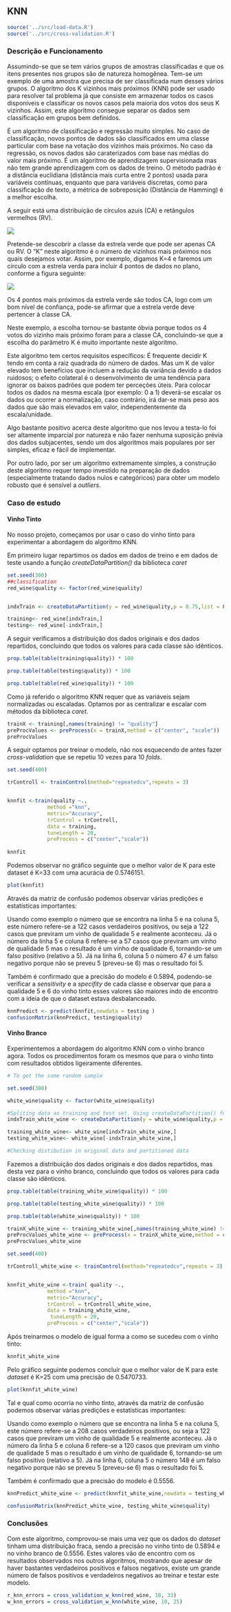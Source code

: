 ## KNN

```r
source('../src/load-data.R')
source('../src/cross-validation.R')
```

### Descrição e Funcionamento 

Assumindo-se que se tem vários grupos de amostras classificadas e que os itens presentes nos grupos são de natureza homogênea. Tem-se um exemplo de uma amostra que precisa de ser classificada num desses vários grupos. O algoritmo dos K vizinhos mais próximos (KNN) pode ser usado para resolver tal problema já que consiste em armazenar todos os casos disponíveis e classificar os novos casos pela maioria dos votos dos seus K vizinhos. Assim, este algoritmo consegue separar os dados sem classificação em grupos bem definidos.

É um algoritmo de classificação e regressão muito simples. No caso de classificação, novos pontos de dados são classificados em uma classe particular com base na votação dos vizinhos mais próximos. No caso da regressão, os novos dados são caraterizados com base nas médias do valor mais próximo. É um algoritmo de aprendizagem supervisionada mas não tem grande aprendizagem com os dados de treino. O método padrão é a distância euclidiana (distância mais curta entre 2 pontos) usada para variáveis contínuas, enquanto que para variáveis discretas, como para classificação de texto, a métrica de sobreposição (Distância de Hamming) é a melhor escolha.

A seguir está uma distribuição de círculos azuis (CA) e retângulos vermelhos (RV).

![](images/knn_1.png)

Pretende-se descobrir a classe da estrela verde que pode ser apenas CA ou RV. O "K" neste algoritmo é o número de vizinhos mais próximos nos quais desejamos votar. Assim, por exemplo, digamos K=4 e faremos um círculo com a estrela verda para incluir 4 pontos de dados no plano, conforme a figura seguinte:

![](images/knn_2.png)

Os 4 pontos mais próximos da estrela verde são todos CA, logo com um bom nível de confiança, pode-se afirmar que a estrela verde deve pertencer à classe CA.

Neste exemplo, a escolha tornou-se bastante óbvia porque todos os 4 votos do vizinho mais próximo foram para a classe CA, concluindo-se que a escolha do parâmetro K é muito importante neste algoritmo.

Este algoritmo tem certos requisitos específicos: É frequente decidir K tendo em conta a raiz quadrada do número de dados. Mas um K de valor elevado tem benefícios que incluem a redução da variância devido a dados ruidosos; o efeito colateral é o desenvolvimento de uma tendência para ignorar os baixos padrões que podem ter perceções úteis. Para colocar todos os dados na mesma escala (por exemplo: 0 a 1) deverá-se escalar os dados ou ocorrer a normalização, caso contrário, irá dar-se mais peso aos dados que são mais elevados em valor, independentemente da escala/unidade.

Algo bastante positivo acerca deste algoritmo que nos levou a testa-lo foi ser altamente imparcial por natureza e não fazer nenhuma suposição prévia dos dados subjacentes, sendo um dos algoritmos mais populares por ser simples, eficaz e fácil de implementar.

Por outro lado, por ser um algoritmo extremamente simples, a construção deste algoritmo requer tempo investido na preparação de dados (especialmente tratando dados nulos e categóricos) para obter um modelo robusto que é sensível a *outliers*.

### Caso de estudo

#### Vinho Tinto

No nosso projeto, começamos por usar o caso do vinho tinto para experimentar a abordagem do algoritmo KNN.

Em primeiro lugar repartimos os dados em dados de treino e em dados de teste usando a função *createDataPartition()* da biblioteca *caret*

```r

set.seed(300)
##classification
red_wine$quality <- factor(red_wine$quality)


indxTrain <- createDataPartition(y = red_wine$quality,p = 0.75,list = FALSE)

training<- red_wine[indxTrain,]
testing<- red_wine[-indxTrain,]
```

A seguir verificamos a distribuição dos dados originais e dos dados repartidos, concluindo que todos os valores para cada classe são idênticos.

```r
prop.table(table(training$quality)) * 100
```

```r
prop.table(table(testing$quality)) * 100
```

```r
prop.table(table(red_wine$quality)) * 100
```

Como já referido o algoritmo KNN requer que as variáveis sejam normalizadas ou escaladas. Optamos por as centralizar e escalar com métodos da biblioteca *caret*.

```r
trainX <- training[,names(training) != "quality"]
preProcValues <- preProcess(x = trainX,method = c("center", "scale"))
preProcValues
```

A seguir optamos por treinar o modelo, não nos esquecendo de antes fazer *cross-validation* que se repetiu 10 vezes para 10 *folds*.

```r
set.seed(400)

trControll <- trainControl(method="repeatedcv",repeats = 3)


knnfit <-train(quality ~.,
             method ="knn",
             metric="Accuracy",
             trControl = trControll,
             data = training,
             tuneLength = 20,
             preProcess = c("center","scale"))
  
knnfit
```

Podemos observar no gráfico seguinte que o melhor valor de K para este dataset é K=33 com uma acurácia de 0.5746151. 

```r
plot(knnfit)
```

Através da matriz de confusão podemos observar várias predições e estatísticas importantes:

Usando como exemplo o número que se encontra na linha 5 e na coluna 5, este número refere-se a 122 casos verdadeiros positivos, ou seja a 122 casos que previram um vinho de qualidade 5 e realmente aconteceu. Já o número da linha 5 e coluna 6 refere-se a 57 casos que previram um vinho de qualidade 5 mas o resultado é um vinho de qualidade 6, tornando-se um falso positivo (relativo a 5). Já na linha 6, coluna 5 o número 47 é um falso negativo porque não se preveu 5 (preveu-se 6) mas o resultado foi 5.

Também é confirmado que a precisão do modelo é 0.5894, podendo-se verificar a *sensitivity* e a *specifity* de cada classe e observar que para a qualidade 5 e 6 do vinho tinto esses valores são maiores indo de encontro com a ideia de que o dataset estava desbalanceado.

```r
knnPredict <- predict(knnfit,newdata = testing )
confusionMatrix(knnPredict, testing$quality)
```

#### Vinho Branco

Experimentemos a abordagem do algoritmo KNN com o vinho branco agora. Todos os procedimentos foram os mesmos que para o vinho tinto com resultados obtidos ligeiramente diferentes.

```r
# To get the same random sample

set.seed(300)

white_wine$quality <- factor(white_wine$quality)

#Spliting data as training and test set. Using createDataPartition() function from caret
indxTrain_white_wine <- createDataPartition(y = white_wine$quality,p = 0.75,list = FALSE)

training_white_wine<- white_wine[indxTrain_white_wine,]
testing_white_wine<- white_wine[-indxTrain_white_wine,]

#Checking distibution in original data and partitioned data
```

Fazemos a distribuição dos dados originais e dos dados repartidos, mas desta vez para o vinho branco, concluindo que todos os valores para cada classe são idênticos.

```r
prop.table(table(training_white_wine$quality)) * 100
```

```r
prop.table(table(testing_white_wine$quality)) * 100
```

```r
prop.table(table(white_wine$quality)) * 100
```

```r
trainX_white_wine <- training_white_wine[,names(training_white_wine) != "quality"]
preProcValues_white_wine <- preProcess(x = trainX_white_wine,method = c("center", "scale"))
preProcValues_white_wine
```

```r
set.seed(400)

trControll_white_wine <- trainControl(method="repeatedcv",repeats = 3)


knnfit_white_wine <-train( quality ~.,
             method ="knn",
             metric="Accuracy",
             trControl = trControll_white_wine,
             data = training_white_wine,
              tuneLength = 20,
             preProcess = c("center","scale"))
```

Após treinarmos o modelo de igual forma a como se sucedeu com o vinho tinto:

```r
knnfit_white_wine
```

Pelo gráfico seguinte podemos concluir que o melhor valor de K para este
_dataset_ é K=25 com uma precisão de 0.5470733.

```r
plot(knnfit_white_wine)
```

Tal e qual como ocorria no vinho tinto, através da matriz de confusão podemos observar várias predições e estatísticas importantes:

Usando como exemplo o número que se encontra na linha 5 e na coluna 5, este número refere-se a 208 casos verdadeiros positivos, ou seja a 122 casos que previram um vinho de qualidade 5 e realmente aconteceu. Já o número da linha 5 e coluna 6 refere-se a 120 casos que previram um vinho de qualidade 5 mas o resultado é um vinho de qualidade 6, tornando-se um falso positivo (relativo a 5). Já na linha 6, coluna 5 o número 148 é um falso negativo porque não se preveu 5 (preveu-se 6) mas o resultado foi 5.

Também é confirmado que a precisão do modelo é 0.5556. 

```r
knnPredict_white_wine <- predict(knnfit_white_wine,newdata = testing_white_wine )

confusionMatrix(knnPredict_white_wine, testing_white_wine$quality)
```

### Conclusões

Com este algoritmo, comprovou-se mais uma vez que os dados do _dataset_ tinham
uma distribuição fraca, sendo a precisão no vinho tinto de 0.5894 e no vinho branco
de 0.5556. Estes valores vão de encontro com os resultados observados nos outros
algoritmos, mostrando que apesar de haver bastantes verdadeiros positivos e
falsos negativos, existe um grande número de falsos positivos e verdadeiros
negativos ao treinar e testar este modelo.

```r
r_knn_errors = cross_validation_w_knn(red_wine, 10, 33)
w_knn_errors = cross_validation_w_knn(white_wine, 10, 25)
```
